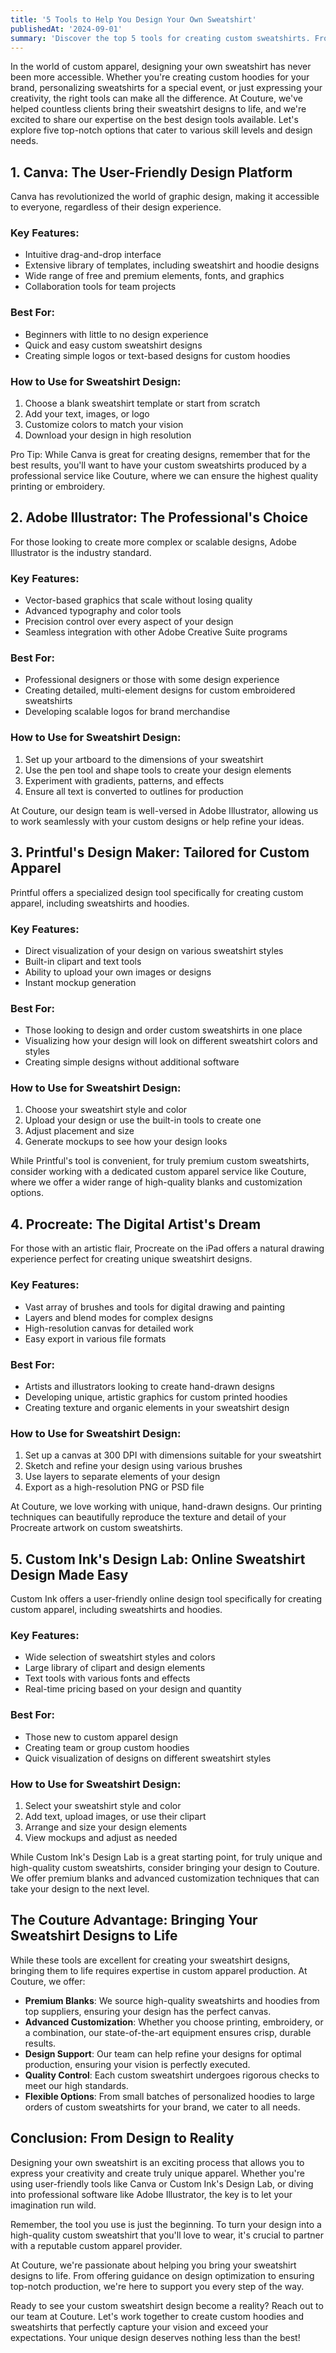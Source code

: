 ```yaml
---
title: '5 Tools to Help You Design Your Own Sweatshirt'
publishedAt: '2024-09-01'
summary: 'Discover the top 5 tools for creating custom sweatshirts. From beginner-friendly options to professional software, learn how to bring your sweatshirt designs to life.'
---
```


In the world of custom apparel, designing your own sweatshirt has never been more accessible. Whether you're creating custom hoodies for your brand, personalizing sweatshirts for a special event, or just expressing your creativity, the right tools can make all the difference. At Couture, we've helped countless clients bring their sweatshirt designs to life, and we're excited to share our expertise on the best design tools available. Let's explore five top-notch options that cater to various skill levels and design needs.

## 1. Canva: The User-Friendly Design Platform

Canva has revolutionized the world of graphic design, making it accessible to everyone, regardless of their design experience.

### Key Features:
- Intuitive drag-and-drop interface
- Extensive library of templates, including sweatshirt and hoodie designs
- Wide range of free and premium elements, fonts, and graphics
- Collaboration tools for team projects

### Best For:
- Beginners with little to no design experience
- Quick and easy custom sweatshirt designs
- Creating simple logos or text-based designs for custom hoodies

### How to Use for Sweatshirt Design:
1. Choose a blank sweatshirt template or start from scratch
2. Add your text, images, or logo
3. Customize colors to match your vision
4. Download your design in high resolution

Pro Tip: While Canva is great for creating designs, remember that for the best results, you'll want to have your custom sweatshirts produced by a professional service like Couture, where we can ensure the highest quality printing or embroidery.

## 2. Adobe Illustrator: The Professional's Choice

For those looking to create more complex or scalable designs, Adobe Illustrator is the industry standard.

### Key Features:
- Vector-based graphics that scale without losing quality
- Advanced typography and color tools
- Precision control over every aspect of your design
- Seamless integration with other Adobe Creative Suite programs

### Best For:
- Professional designers or those with some design experience
- Creating detailed, multi-element designs for custom embroidered sweatshirts
- Developing scalable logos for brand merchandise

### How to Use for Sweatshirt Design:
1. Set up your artboard to the dimensions of your sweatshirt
2. Use the pen tool and shape tools to create your design elements
3. Experiment with gradients, patterns, and effects
4. Ensure all text is converted to outlines for production

At Couture, our design team is well-versed in Adobe Illustrator, allowing us to work seamlessly with your custom designs or help refine your ideas.

## 3. Printful's Design Maker: Tailored for Custom Apparel

Printful offers a specialized design tool specifically for creating custom apparel, including sweatshirts and hoodies.

### Key Features:
- Direct visualization of your design on various sweatshirt styles
- Built-in clipart and text tools
- Ability to upload your own images or designs
- Instant mockup generation

### Best For:
- Those looking to design and order custom sweatshirts in one place
- Visualizing how your design will look on different sweatshirt colors and styles
- Creating simple designs without additional software

### How to Use for Sweatshirt Design:
1. Choose your sweatshirt style and color
2. Upload your design or use the built-in tools to create one
3. Adjust placement and size
4. Generate mockups to see how your design looks

While Printful's tool is convenient, for truly premium custom sweatshirts, consider working with a dedicated custom apparel service like Couture, where we offer a wider range of high-quality blanks and customization options.

## 4. Procreate: The Digital Artist's Dream

For those with an artistic flair, Procreate on the iPad offers a natural drawing experience perfect for creating unique sweatshirt designs.

### Key Features:
- Vast array of brushes and tools for digital drawing and painting
- Layers and blend modes for complex designs
- High-resolution canvas for detailed work
- Easy export in various file formats

### Best For:
- Artists and illustrators looking to create hand-drawn designs
- Developing unique, artistic graphics for custom printed hoodies
- Creating texture and organic elements in your sweatshirt design

### How to Use for Sweatshirt Design:
1. Set up a canvas at 300 DPI with dimensions suitable for your sweatshirt
2. Sketch and refine your design using various brushes
3. Use layers to separate elements of your design
4. Export as a high-resolution PNG or PSD file

At Couture, we love working with unique, hand-drawn designs. Our printing techniques can beautifully reproduce the texture and detail of your Procreate artwork on custom sweatshirts.

## 5. Custom Ink's Design Lab: Online Sweatshirt Design Made Easy

Custom Ink offers a user-friendly online design tool specifically for creating custom apparel, including sweatshirts and hoodies.

### Key Features:
- Wide selection of sweatshirt styles and colors
- Large library of clipart and design elements
- Text tools with various fonts and effects
- Real-time pricing based on your design and quantity

### Best For:
- Those new to custom apparel design
- Creating team or group custom hoodies
- Quick visualization of designs on different sweatshirt styles

### How to Use for Sweatshirt Design:
1. Select your sweatshirt style and color
2. Add text, upload images, or use their clipart
3. Arrange and size your design elements
4. View mockups and adjust as needed

While Custom Ink's Design Lab is a great starting point, for truly unique and high-quality custom sweatshirts, consider bringing your design to Couture. We offer premium blanks and advanced customization techniques that can take your design to the next level.

## The Couture Advantage: Bringing Your Sweatshirt Designs to Life

While these tools are excellent for creating your sweatshirt designs, bringing them to life requires expertise in custom apparel production. At Couture, we offer:

- **Premium Blanks**: We source high-quality sweatshirts and hoodies from top suppliers, ensuring your design has the perfect canvas.
- **Advanced Customization**: Whether you choose printing, embroidery, or a combination, our state-of-the-art equipment ensures crisp, durable results.
- **Design Support**: Our team can help refine your designs for optimal production, ensuring your vision is perfectly executed.
- **Quality Control**: Each custom sweatshirt undergoes rigorous checks to meet our high standards.
- **Flexible Options**: From small batches of personalized hoodies to large orders of custom sweatshirts for your brand, we cater to all needs.

## Conclusion: From Design to Reality

Designing your own sweatshirt is an exciting process that allows you to express your creativity and create truly unique apparel. Whether you're using user-friendly tools like Canva or Custom Ink's Design Lab, or diving into professional software like Adobe Illustrator, the key is to let your imagination run wild.

Remember, the tool you use is just the beginning. To turn your design into a high-quality custom sweatshirt that you'll love to wear, it's crucial to partner with a reputable custom apparel provider.

At Couture, we're passionate about helping you bring your sweatshirt designs to life. From offering guidance on design optimization to ensuring top-notch production, we're here to support you every step of the way.

Ready to see your custom sweatshirt design become a reality? Reach out to our team at Couture. Let's work together to create custom hoodies and sweatshirts that perfectly capture your vision and exceed your expectations. Your unique design deserves nothing less than the best!